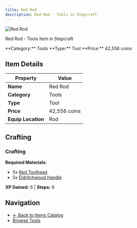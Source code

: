 ```yaml
---
title: Red Rod
description: Red Rod - Tools in Stepcraft
---
```


<div className="flex items-start gap-6 mb-8">
  <div className="flex-shrink-0">
    <img src="/assets/resources/smithing/red_rod.png" alt="Red Rod" className="w-24 h-24 border rounded-lg" />
  </div>
  <div className="flex-1">
    <div className="space-y-2">
      <p className="text-lg text-muted-foreground">Red Rod - Tools item in Stepcraft</p>
      <div className="flex flex-wrap gap-4 text-sm">
        <span className="px-2 py-1 bg-blue-100 dark:bg-blue-900 rounded-md">
          **Category:** Tools
        </span>
        <span className="px-2 py-1 bg-green-100 dark:bg-green-900 rounded-md">
          **Type:** Tool
        </span>
        <span className="px-2 py-1 bg-yellow-100 dark:bg-yellow-900 rounded-md">
          **Price:** 42,556 coins
        </span>
      </div>
    </div>
  </div>
</div>

## Item Details

| Property | Value |
|----------|-------|
| **Name** | Red Rod |
| **Category** | Tools |
| **Type** | Tool |
| **Price** | 42,556 coins |
| **Equip Location** | Rod |



## Crafting

### Crafting

**Required Materials:**
- 5x [Red Toolhead](/docs/resources/individual/red_toolhead)
- 5x [Eldritchwood Handle](/docs/resources/individual/eldritchwood_handle)

**XP Gained:** 6 | **Steps:** 6



## Navigation

- [← Back to Items Catalog](/docs/items)
- [Browse Tools](/docs/items#tools)

